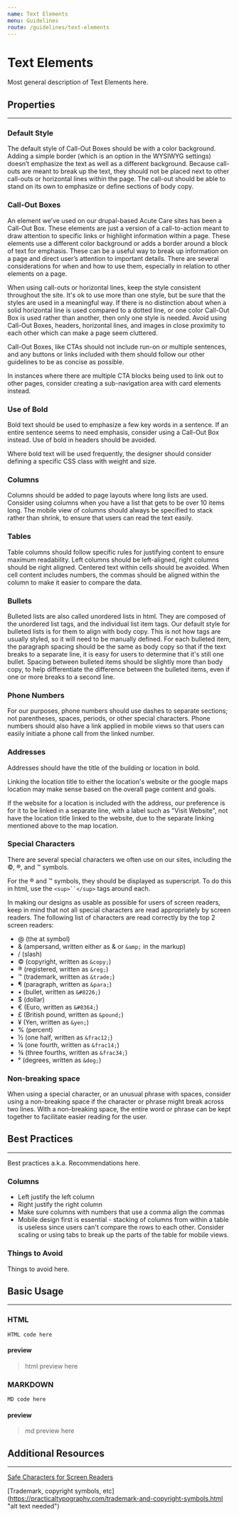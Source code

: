 ```yaml
---
name: Text Elements
menu: Guidelines
route: /guidelines/text-elements
---
```


# Text Elements

Most general description of Text Elements here.

## Properties
---

### Default Style

The default style of Call-Out Boxes should be with a color background. Adding a simple border 
(which is an option in the WYSIWYG settings) doesn’t emphasize the text as well as a different 
background. Because call-outs are meant to break up the text, they should not be placed next 
to other call-outs or horizontal lines within the page. The call-out should be able to stand 
on its own to emphasize or define sections of body copy.

### Call-Out Boxes

An element we’ve used on our drupal-based Acute Care sites has been a Call-Out Box. These 
elements are just a version of a call-to-action meant to draw attention to specific links 
or highlight information within a page. These elements use a different color background or 
adds a border around a block of text for emphasis. These can be a useful way to break up 
information on a page and direct user’s attention to important details. There are several 
considerations for when and how to use them, especially in relation to other elements on a page.

When using call-outs or horizontal lines, keep the style consistent throughout the site. It's ok 
to use more than one style, but be sure that the styles are used in a meaningful way. If there 
is no distinction about when a solid horizontal line is used compared to a dotted line, or one 
color Call-Out Box is used rather than another, then only one style is needed. Avoid using Call-Out 
Boxes, headers, horizontal lines, and images in close proximity to each other which can make a 
page seem cluttered.

Call-Out Boxes, like CTAs should not include run-on or multiple sentences, and any buttons or 
links included with them should follow our other guidelines to be as concise as possible.

In instances where there are multiple CTA blocks being used to link out to other pages, consider 
creating a sub-navigation area with card elements instead.

### Use of Bold

Bold text should be used to emphasize a few key words in a sentence. If an entire sentence seems to need 
emphasis, consider using a Call-Out Box instead. Use of bold in headers should be avoided.

Where bold text will be used frequently, the designer should consider defining a specific CSS class 
with weight and size.

### Columns

Columns should be added to page layouts where long lists are used. Consider using columns when you have 
a list that gets to be over 10 items long. The mobile view of columns should always be specified to stack 
rather than shrink, to ensure that users can read the text easily.

### Tables

Table columns should follow specific rules for justifying content to ensure maximum readability. Left 
columns should be left-aligned, right columns should be right aligned. Centered text within cells should 
be avoided. When cell content includes numbers, the commas should be aligned within the column to make 
it easier to compare the data.

### Bullets

Bulleted lists are also called unordered lists in html. They are composed of the unordered list tags, 
and the individual list item tags. Our default style for bulleted lists is for them to align with 
body copy. This is not how  tags are usually styled, so it will need to be manually defined. For each 
bulleted item, the paragraph spacing should be the same as body copy so that if the text breaks to a 
separate line, it is easy for users to determine that it's still one bullet. Spacing between bulleted 
items should be slightly more than body copy, to help differentiate the difference between the bulleted 
items, even if one or more breaks to a second line.

### Phone Numbers

For our purposes, phone numbers should use dashes to separate sections; not parentheses, spaces, 
periods, or other special characters. Phone numbers should also have a link applied in mobile views 
so that users can easily initiate a phone call from the linked number.

### Addresses

Addresses should have the title of the building or location in bold.

Linking the location title to either the location's website or the google maps location may make 
sense based on the overall page content and goals.

If the website for a location is included with the address, our preference is for it to be linked 
in a separate line, with a label such as "Visit Website", not have the location title linked to 
the website, due to the separate linking mentioned above to the map location.

### Special Characters

There are several special characters we often use on our sites, including the ©, ®, and ™ symbols.

For the ® and ™ symbols, they should be displayed as superscript. To do this in html, use the 
`<sup>``</sup>` tags around each.

In making our designs as usable as possible for users of screen readers, keep in mind that not 
all special characters are read appropriately by screen readers. The following list of characters 
are read correctly by the top 2 screen readers:

* @ (the at symbol)
* & (ampersand, written either as & or `&amp;` in the markup)
* / (slash)
* © (copyright, written as `&copy;`)
* ® (registered, written as `&reg;`)
* ™ (trademark, written as `&trade;`)
* ¶ (paragraph, written as `&para;`)
* • (bullet, written as `&#8226;`)
* $ (dollar)
* € (Euro, written as `&#8364;`)
* £ (British pound, written as `&pound;`)
* ¥ (Yen, written as `&yen;`)
* % (percent)
* ½ (one half, written as `&frac12;`)
* ¼ (one fourth, written as `&frac14;`)
* ¾ (three fourths, written as `&frac34;`)
* ° (degrees, written as `&deg;`)

### Non-breaking space
When using a special character, or an unusual phrase with spaces, consider using a non-breaking space if the character or phrase might break across two lines. With a non-breaking space, the entire word or phrase can be kept together to facilitate easier reading for the user.

## Best Practices
---

Best practices a.k.a. Recommendations here.

### Columns

* Left justify the left column
* Right justify the right column
* Make sure columns with numbers that use a comma align the commas
* Mobile design first is essential - stacking of columns from within a table is useless since users can't 
compare the rows to each other. Consider scaling or using tabs to break up the parts of the table for 
mobile views.

### Things to Avoid

Things to avoid here.

## Basic Usage
---

### HTML

`HTML code here`

#### preview

> html preview here

### MARKDOWN 

`MD code here`

#### preview

> md preview here

## Additional Resources
---

[Safe Characters for Screen Readers](https://www.deque.com/blog/dont-screen-readers-read-whats-screen-part-1-punctuation-typographic-symbols/ "alt text needed")

[Trademark, copyright symbols, etc] (https://practicaltypography.com/trademark-and-copyright-symbols.html "alt text needed")
